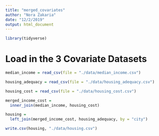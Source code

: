 ```yaml
---
title: "merged_covariates"
author: "Nora Zakaria"
date: "12/2/2019"
output: html_document
---
```


```r
library(tidyverse)
```


# Load in the 3 Covariate Datasets

```r
median_income = read_csv(file = "./data/median_income.csv")

housing_adequacy = read_csv(file = "./data/housing_adequacy.csv")

housing_cost = read_csv(file = "./data/housing_cost.csv")
```


```r
merged_income_cost = 
  inner_join(median_income, housing_cost)

housing = 
  left_join(merged_income_cost, housing_adequacy, by = "city")

write.csv(housing, "./data/housing.csv")
```

